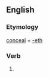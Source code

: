 ==English==

===Etymology===
[[conceal]] + [[-eth]]

===Verb===
{{infl|en|verb form}}

# {{archaic third-person singular of|conceal}}